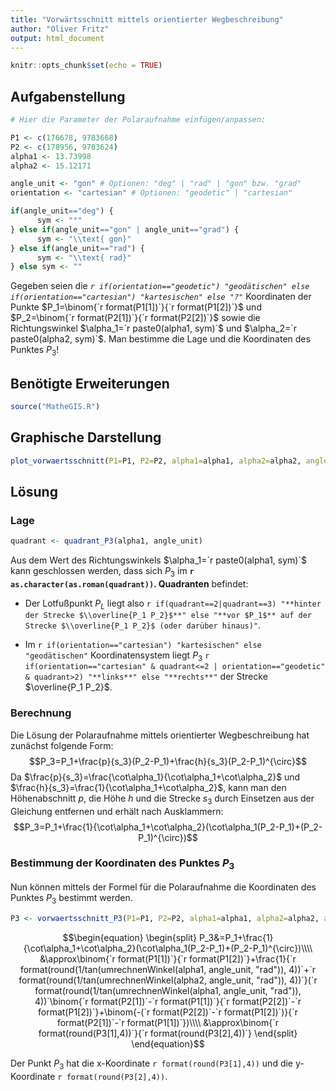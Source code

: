 ```yaml
---
title: "Vorwärtsschnitt mittels orientierter Wegbeschreibung"
author: "Oliver Fritz"
output: html_document
---
```


```r
knitr::opts_chunk$set(echo = TRUE)
```

## Aufgabenstellung

```r

# Hier die Parameter der Polaraufnahme einfügen/anpassen:

P1 <- c(176678, 9783668)
P2 <- c(178956, 9783624)
alpha1 <- 13.73998
alpha2 <- 15.12171

angle_unit <- "gon" # Optionen: "deg" | "rad" | "gon" bzw. "grad"
orientation <- "cartesian" # Optionen: "geodetic" | "cartesian"
```

```r
if(angle_unit=="deg") {
      sym <- "°"
} else if(angle_unit=="gon" | angle_unit=="grad") {
      sym <- "\\text{ gon}"
} else if(angle_unit=="rad") {
      sym <- "\\text{ rad}"
} else sym <- ""
```

Gegeben seien die *`r if(orientation=="geodetic") "geodätischen" else if(orientation=="cartesian") "kartesischen" else "?"`* Koordinaten der Punkte $P_1=\binom{`r format(P1[1])`}{`r format(P1[2])`}$ und $P_2=\binom{`r format(P2[1])`}{`r format(P2[2])`}$ sowie die Richtungswinkel $\alpha_1=`r paste0(alpha1, sym)`$ und $\alpha_2=`r paste0(alpha2, sym)`$. Man bestimme die Lage und die Koordinaten des Punktes $P_3$!

## Benötigte Erweiterungen
```r
source("MatheGIS.R")
```

## Graphische Darstellung

```r
plot_vorwaertsschnitt(P1=P1, P2=P2, alpha1=alpha1, alpha2=alpha2, angle_unit=angle_unit, orientation=orientation)
```

## Lösung

### Lage
```r
quadrant <- quadrant_P3(alpha1, angle_unit)
```
Aus dem Wert des Richtungswinkels $\alpha_1=`r paste0(alpha1, sym)`$ kann geschlossen werden, dass sich $P_3$ im **`r as.character(as.roman(quadrant))`. Quadranten** befindet:

* Der Lotfußpunkt $P_L$ liegt also `r if(quadrant==2|quadrant==3) "**hinter der Strecke $\\overline{P_1 P_2}$**" else "**vor $P_1$** auf der Strecke $\\overline{P_1 P_2}$ (oder darüber hinaus)"`. 

* Im `r if(orientation=="cartesian") "kartesischen" else "geodätischen"` Koordinatensystem liegt $P_3$ `r if(orientation=="cartesian" & quadrant<=2 | orientation=="geodetic" & quadrant>2) "**links**" else "**rechts**"` der Strecke $\overline{P_1 P_2}$.

### Berechnung
Die Lösung der Polaraufnahme mittels orientierter Wegbeschreibung hat zunächst folgende Form:
$$P_3=P_1+\frac{p}{s_3}(P_2-P_1)+\frac{h}{s_3}(P_2-P_1)^{\circ}$$
Da $\frac{p}{s_3}=\frac{\cot\alpha_1}{\cot\alpha_1+\cot\alpha_2}$ und $\frac{h}{s_3}=\frac{1}{\cot\alpha_1+\cot\alpha_2}$, kann man den Höhenabschnitt $p$, die Höhe $h$ und die Strecke $s_3$ durch Einsetzen aus der Gleichung entfernen und erhält nach Ausklammern:
$$P_3=P_1+\frac{1}{\cot\alpha_1+\cot\alpha_2}(\cot\alpha_1(P_2-P_1)+(P_2-P_1)^{\circ})$$


### Bestimmung der Koordinaten des Punktes $P_3$

Nun können mittels der Formel für die Polaraufnahme die Koordinaten des Punktes $P_3$ bestimmt werden.

```r
P3 <- vorwaertsschnitt_P3(P1=P1, P2=P2, alpha1=alpha1, alpha2=alpha2, angle_unit=angle_unit)
```

$$\begin{equation}
\begin{split}
P_3&=P_1+\frac{1}{\cot\alpha_1+\cot\alpha_2}(\cot\alpha_1(P_2-P_1)+(P_2-P_1)^{\circ})\\\\
&\approx\binom{`r format(P1[1])`}{`r format(P1[2])`}+\frac{1}{`r format(round(1/tan(umrechnenWinkel(alpha1, angle_unit, "rad")), 4))`+`r format(round(1/tan(umrechnenWinkel(alpha2, angle_unit, "rad")), 4))`}(`r format(round(1/tan(umrechnenWinkel(alpha1, angle_unit, "rad")), 4))`\binom{`r format(P2[1])`-`r format(P1[1])`}{`r format(P2[2])`-`r format(P1[2])`}+\binom{-(`r format(P2[2])`-`r format(P1[2])`)}{`r format(P2[1])`-`r format(P1[1])`})\\\\
&\approx\binom{`r format(round(P3[1],4))`}{`r format(round(P3[2],4))`}
\end{split}
\end{equation}$$

Der Punkt $P_3$ hat die x-Koordinate `r format(round(P3[1],4))` und die y-Koordinate `r format(round(P3[2],4))`.